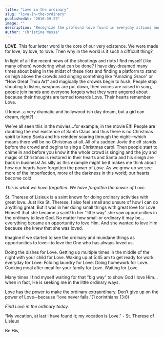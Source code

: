 ```yaml
---
title: "Love in the ordinary"
slug: "love-in-the-ordinary"
publishedAt: "2016-09-29"
image: ""
description: "Recognize the profound love found in everyday actions and commitments, inspired by the teachings of St. Therese of Lisieux."
author: "Christine Wessa"
---
```


**LOVE**. This four letter word is the core of our very existence. We were made for love, by love, to love. Then why in the world is it such a difficult thing?

In light of all the recent news of the shootings and riots I find myself (like many others) wondering what can be done? I have day-dreamed many times about being in the midst of these riots and finding a platform to stand on high above the crowds and singing something like “Amazing Grace” or “How Great Thou Art” and magically the crowds begin to hush. People stop shouting to listen, weapons are put down, then voices are raised in song, people join hands and everyone forgets what they were angered about because their thoughts are turned towards Love. Their hearts remember Love.

(I know...a very dramatic and hollywood-ish day dream, but a girl can dream, right?)

We’ve all seen this in the movies…for example, in the movie Elf! People are doubting the real existence of Santa Claus and thus there is no Christmas spirit to keep Santa and his reindeer soaring through the night—which means there will be no Christmas at all. All of a sudden Jovie the elf stands before the crowd and begins to sing a Christmas carol. Then people start to chime in and before you know it the whole crowd is singing and the joy and magic of Christmas is restored in their hearts and Santa and his sleigh are back in business! As silly as this example might be it makes me think about how our hearts have forgotten the power of *Love*. As we grow up we see more of the imperfection, more of the darkness in this world; our hearts become cold.

_This is what we have forgotten. We have forgotten the power of Love._

St. Therese of Lisieux is a saint known for doing ordinary activities with great love. Just like St. Therese, I also feel small and unsure of how I can do anything great. But it was in her doing small things with great love for Love Himself that she became a saint! In her “little way” she saw opportunities in the ordinary to love God. No matter how small or ordinary it may be…everything became an opportunity to love Him. And she wanted to love Him because she knew that she was loved.

Imagine if we started to see the ordinary and mundane things as opportunities to love—to love the One who has always loved us.

Doing the dishes for Love. Getting up multiple times in the middle of the night with your child for Love. Waking up at 5:45 am to get ready for work everyday for Love. Folding laundry for Love. Doing homework for Love. Cooking meal after meal for your family for Love. Waiting for Love.

Many times I find myself waiting for that “big way” to show God I love Him…when in fact, He is seeking me in the little ordinary ways.

Love has the power to make the ordinary extraordinary. Don’t give up on the power of Love--because “love never fails.”(1 corinthians 13:8)

_Find Love in the ordinary today._

“My vocation, at last I have found it; my vocation is Love.” - St. Therese of Lisieux

Be His,

